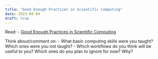```yaml
---
title: "Good Enough Practices in Scientific Computing"
date: 2023-09-04
draft: true
---
```


Read: 
- [Good Enough Practices in Scientific Computing](https://doi.org/10.1371/journal.pcbi.1005510)

Think about/comment on: 
- What basic computing skills were you taught? Which ones were you not taught?
- Which workflows do you think will be useful to you? Which ones do you plan to ignore for now? Why?
